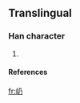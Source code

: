 ==Translingual==
===Han character===
{{Han char|rn=46|rad=山|as=02|sn=5|four=|canj=山弓竹尸 (UNHS)}}
# {{defn|Han|sort=山02}}
====References====
{{Han ref|kx=0307.131|hdz=10760.181|uh=5C77|ud=23671}}

[[fr:屷]]